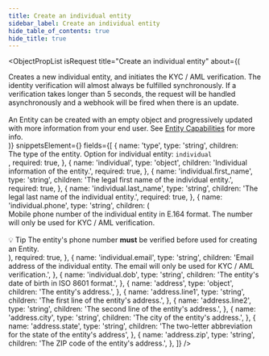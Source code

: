 ```yaml
---
title: Create an individual entity
sidebar_label: Create an individual entity
hide_table_of_contents: true
hide_title: true
---
```



<ObjectPropList
  isRequest
  title="Create an individual entity"
  about={(
    <div>
      Creates a new individual entity, and initiates the KYC / AML
      verification. The identity verification will almost always be fulfilled synchronously.
      If a verification takes longer than 5 seconds, the request will be handled asynchronously
      and a webhook will be fired when there is an update.
      <br/><br/>
      An Entity can be created with an empty object and progressively updated with more information
      from your end user. See <a href="/api/core/entities/object#entity-capabilities">Entity Capabilities</a> for
      more info.
    </div>
  )}
  snippetsElement={<EntitiesCreateIndividual />}
  fields={[
    {
      name: 'type',
      type: 'string',
      children: <div>The type of the entity. Option for individual entity: <code>individual</code></div>,
      required: true,
    },
    {
      name: 'individual',
      type: 'object',
      children: 'Individual information of the entity.',
      required: true,
    },
    {
      name: 'individual.first_name',
      type: 'string',
      children: 'The legal first name of the individual entity.',
      required: true,
    },
    {
      name: 'individual.last_name',
      type: 'string',
      children: 'The legal last name of the individual entity.',
      required: true,
    },
    {
      name: 'individual.phone',
      type: 'string',
      children: (
        <div>
          Mobile phone number of the individual entity in E.164 format. The number will only be used for KYC / AML verification.
          <br/><br/>
          <span className="pill-info">💡 Tip</span> The entity's
          phone number <strong>must</strong> be verified before used for creating an Entity.
        </div>
      ),
      required: true,
    },
    {
      name: 'individual.email',
      type: 'string',
      children: 'Email address of the individual entity. The email will only be used for KYC / AML verification.',
    },
    {
      name: 'individual.dob',
      type: 'string',
      children: 'The entity\'s date of birth in ISO 8601 format.',
    },
    {
      name: 'address',
      type: 'object',
      children: 'The entity\'s address.',
    },
    {
      name: 'address.line1',
      type: 'string',
      children: 'The first line of the entity\'s address.',
    },
    {
      name: 'address.line2',
      type: 'string',
      children: 'The second line of the entity\'s address.',
    },
    {
      name: 'address.city',
      type: 'string',
      children: 'The city of the entity\'s address.',
    },
    {
      name: 'address.state',
      type: 'string',
      children: 'The two-letter abbreviation for the state of the entity\'s address',
    },
    {
      name: 'address.zip',
      type: 'string',
      children: 'The ZIP code of the entity\'s address.',
    },
  ]}
/>
